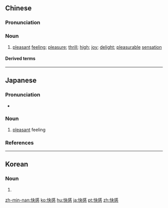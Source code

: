 ==Chinese==
{{zh-forms}}

===Pronunciation===
{{zh-pron
|m=kuàigǎn
|c=faai3 gam2
|mn=khoài-kám
|cat=n
}}

===Noun===
{{zh-noun}}

# [[pleasant]] [[feeling]]; [[pleasure]]; [[thrill]]; [[high]]; [[joy]]; [[delight]]; [[pleasurable]] [[sensation]]

====Derived terms====
{{zh-der|快感中心}}

----

==Japanese==
{{ja-kanjitab|かい|かん|yomi=o}}

===Pronunciation===
* {{ja-pron|かいかん|y=o|acc=0|acc_ref=NHK}}

===Noun===
{{ja-noun|かいかん}}

# [[pleasant]] feeling

===References===
<references/>

----

==Korean==
{{ko-hanjatab}}

===Noun===
{{ko-noun|hj|hangeul=쾌감}}

# {{hanja form of|쾌감|lust; enjoyment}}

[[zh-min-nan:快感]]
[[ko:快感]]
[[hu:快感]]
[[ja:快感]]
[[pt:快感]]
[[zh:快感]]